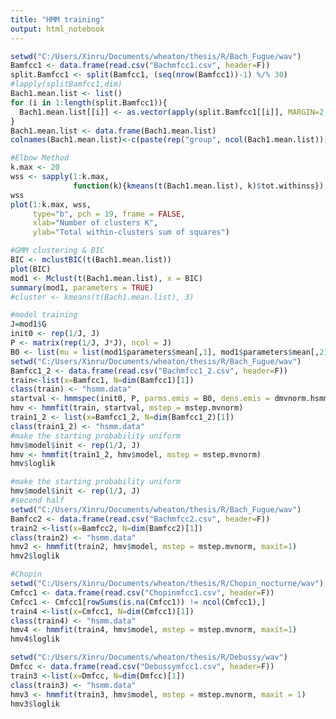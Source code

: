 ```yaml
---
title: "HMM training"
output: html_notebook
---
```




```r
setwd("C:/Users/Xinru/Documents/wheaton/thesis/R/Bach_Fugue/wav")
Bamfcc1 <- data.frame(read.csv("Bachmfcc1.csv", header=F))
split.Bamfcc1 <- split(Bamfcc1, (seq(nrow(Bamfcc1))-1) %/% 30)
#lapply(splitBamfcc1,dim)
Bach1.mean.list <- list()
for (i in 1:length(split.Bamfcc1)){
  Bach1.mean.list[[i]] <- as.vector(apply(split.Bamfcc1[[i]], MARGIN=2, FUN = "mean"))
}
Bach1.mean.list <- data.frame(Bach1.mean.list)
colnames(Bach1.mean.list)<-c(paste(rep("group", ncol(Bach1.mean.list)), seq(1:length(split.Bamfcc1))))

#Elbow Method
k.max <- 20
wss <- sapply(1:k.max, 
              function(k){kmeans(t(Bach1.mean.list), k)$tot.withinss})
wss
plot(1:k.max, wss,
     type="b", pch = 19, frame = FALSE, 
     xlab="Number of clusters K",
     ylab="Total within-clusters sum of squares")

#GMM clustering & BIC
BIC <- mclustBIC(t(Bach1.mean.list))
plot(BIC)
mod1 <- Mclust(t(Bach1.mean.list), x = BIC)
summary(mod1, parameters = TRUE)
#cluster <- kmeans(t(Bach1.mean.list), 3)

```

```r
#model training
J=mod1$G
init0 <- rep(1/J, J)
P <- matrix(rep(1/J, J*J), ncol = J)
B0 <- list(mu = list(mod1$parameters$mean[,1], mod1$parameters$mean[,2], mod1$parameters$mean[,3]), sigma = list(mod1$parameters$variance$sigma[,,1], mod1$parameters$variance$sigma[,,2], mod1$parameters$variance$sigma[,,3]))
setwd("C:/Users/Xinru/Documents/wheaton/thesis/R/Bach_Fugue/wav")
Bamfcc1_2 <- data.frame(read.csv("Bachmfcc1_2.csv", header=F))
train<-list(x=Bamfcc1, N=dim(Bamfcc1)[1])
class(train) <- "hsmm.data"
startval <- hmmspec(init0, P, parms.emis = B0, dens.emis = dmvnorm.hsmm)
hmv <- hmmfit(train, startval, mstep = mstep.mvnorm)
train1_2 <- list(x=Bamfcc1_2, N=dim(Bamfcc1_2)[1])
class(train1_2) <- "hsmm.data"
#make the starting probability uniform
hmv$model$init <- rep(1/J, J)
hmv <- hmmfit(train1_2, hmv$model, mstep = mstep.mvnorm)
hmv$loglik

#make the starting probability uniform
hmv$model$init <- rep(1/J, J)
#second half
setwd("C:/Users/Xinru/Documents/wheaton/thesis/R/Bach_Fugue/wav")
Bamfcc2 <- data.frame(read.csv("Bachmfcc2.csv", header=F))
train2 <-list(x=Bamfcc2, N=dim(Bamfcc2)[1])
class(train2) <- "hsmm.data"
hmv2 <- hmmfit(train2, hmv$model, mstep = mstep.mvnorm, maxit=1)
hmv2$loglik

#Chopin
setwd("C:/Users/Xinru/Documents/wheaton/thesis/R/Chopin_nocturne/wav")
Cmfcc1 <- data.frame(read.csv("Chopinmfcc1.csv", header=F))
Cmfcc1 <- Cmfcc1[rowSums(is.na(Cmfcc1)) != ncol(Cmfcc1),]
train4 <-list(x=Cmfcc1, N=dim(Cmfcc1)[1])
class(train4) <- "hsmm.data"
hmv4 <- hmmfit(train4, hmv$model, mstep = mstep.mvnorm, maxit=1)
hmv4$loglik

setwd("C:/Users/Xinru/Documents/wheaton/thesis/R/Debussy/wav")
Dmfcc <- data.frame(read.csv("Debussymfcc1.csv", header=F))
train3 <-list(x=Dmfcc, N=dim(Dmfcc)[1])
class(train3) <- "hsmm.data"
hmv3 <- hmmfit(train3, hmv$model, mstep = mstep.mvnorm, maxit = 1)
hmv3$loglik
```

